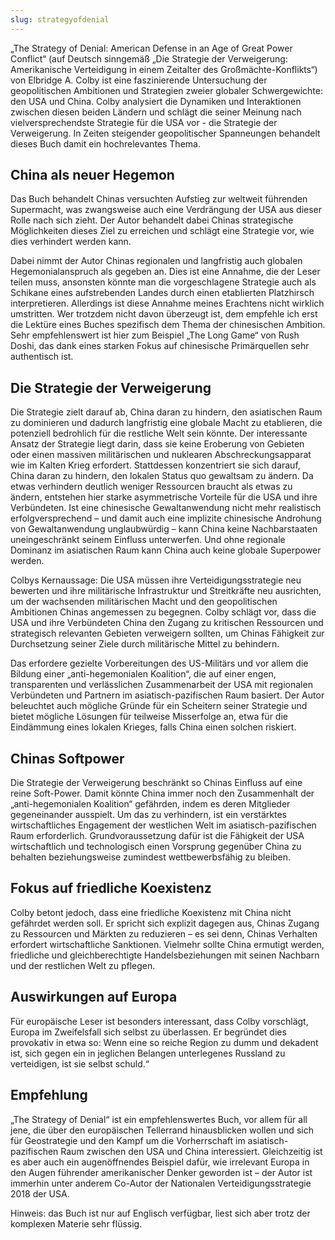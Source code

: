 ```yaml
---
slug: strategyofdenial
---
```



„The Strategy of Denial: American Defense in an Age of Great Power Conflict“ (auf Deutsch sinngemäß „Die Strategie der Verweigerung: Amerikanische Verteidigung in einem Zeitalter des Großmächte-Konflikts“) von Elbridge A. Colby ist eine faszinierende Untersuchung der geopolitischen Ambitionen und Strategien zweier globaler Schwergewichte: den USA und China. Colby analysiert die Dynamiken und Interaktionen zwischen diesen beiden Ländern und schlägt die seiner Meinung nach vielversprechendste Strategie für die USA vor - die Strategie der Verweigerung. In Zeiten steigender geopolitischer Spanneungen behandelt dieses Buch damit ein hochrelevantes Thema. 

## China als neuer Hegemon
Das Buch behandelt Chinas versuchten Aufstieg zur weltweit führenden Supermacht, was zwangsweise auch eine Verdrängung der USA aus dieser Rolle nach sich zieht. Der Autor behandelt dabei Chinas strategische Möglichkeiten dieses Ziel zu erreichen und schlägt eine Strategie vor, wie dies verhindert werden kann. 

Dabei nimmt der Autor Chinas regionalen und langfristig auch globalen Hegemonialanspruch als gegeben an. Dies ist eine Annahme, die der Leser teilen muss, ansonsten könnte man die vorgeschlagene Strategie auch als Schikane eines aufstrebenden Landes durch einen etablierten Platzhirsch interpretieren. Allerdings ist diese Annahme meines Erachtens nicht wirklich umstritten. Wer trotzdem nicht davon überzeugt ist, dem empfehle ich erst die Lektüre eines Buches spezifisch dem Thema der chinesischen Ambition. Sehr empfehlenswert ist hier zum Beispiel „The Long Game“ von Rush Doshi, das dank eines starken Fokus auf chinesische Primärquellen sehr authentisch ist.

## Die Strategie der Verweigerung
Die Strategie zielt darauf ab, China daran zu hindern, den asiatischen Raum zu dominieren und dadurch langfristig eine globale Macht zu etablieren, die potenziell bedrohlich für die restliche Welt sein könnte. Der interessante Ansatz der Strategie liegt darin, dass sie keine Eroberung von Gebieten oder einen massiven militärischen und nuklearen Abschreckungsapparat wie im Kalten Krieg erfordert. Stattdessen konzentriert sie sich darauf, China daran zu hindern, den lokalen Status quo gewaltsam zu ändern. Da etwas verhindern deutlich weniger Ressourcen braucht als etwas zu ändern, entstehen hier starke asymmetrische Vorteile für die USA und ihre Verbündeten. Ist eine chinesische Gewaltanwendung nicht mehr realistisch erfolgversprechend – und damit auch eine implizite chinesische Androhung von Gewaltanwendung unglaubwürdig – kann China keine Nachbarstaaten uneingeschränkt seinem Einfluss unterwerfen. Und ohne regionale Dominanz im asiatischen Raum kann China auch keine globale Superpower werden. 

Colbys Kernaussage: Die USA müssen ihre Verteidigungsstrategie neu bewerten und ihre militärische Infrastruktur und Streitkräfte neu ausrichten, um der wachsenden militärischen Macht und den geopolitischen Ambitionen Chinas angemessen zu begegnen. Colby schlägt vor, dass die USA und ihre Verbündeten China den Zugang zu kritischen Ressourcen und strategisch relevanten Gebieten verweigern sollten, um Chinas Fähigkeit zur Durchsetzung seiner Ziele durch militärische Mittel zu behindern. 

Das erfordere gezielte Vorbereitungen des US-Militärs und vor allem die Bildung einer „anti-hegemonialen Koalition“, die auf einer engen, transparenten und verlässlichen Zusammenarbeit der USA mit regionalen Verbündeten und Partnern im asiatisch-pazifischen Raum basiert. Der Autor beleuchtet auch mögliche Gründe für ein Scheitern seiner Strategie und bietet mögliche Lösungen für teilweise Misserfolge an, etwa für die Eindämmung eines lokalen Krieges, falls China einen solchen riskiert.

## Chinas Softpower
Die Strategie der Verweigerung beschränkt so Chinas Einfluss auf eine reine Soft-Power. Damit könnte China immer noch den Zusammenhalt der „anti-hegemonialen Koalition“ gefährden, indem es deren Mitglieder gegeneinander ausspielt. Um das zu verhindern, ist ein verstärktes wirtschaftliches Engagement der westlichen Welt im asiatisch-pazifischen Raum erforderlich. Grundvoraussetzung dafür ist die Fähigkeit der USA wirtschaftlich und technologisch einen Vorsprung gegenüber China zu behalten beziehungsweise zumindest wettbewerbsfähig zu bleiben. 

## Fokus auf friedliche Koexistenz
Colby betont jedoch, dass eine friedliche Koexistenz mit China nicht gefährdet werden soll. Er spricht sich explizit dagegen aus, Chinas Zugang zu Ressourcen und Märkten zu reduzieren – es sei denn, Chinas Verhalten erfordert wirtschaftliche Sanktionen. Vielmehr sollte China ermutigt werden, friedliche und gleichberechtigte Handelsbeziehungen mit seinen Nachbarn und der restlichen Welt zu pflegen.

## Auswirkungen auf Europa
Für europäische Leser ist besonders interessant, dass Colby vorschlägt, Europa im Zweifelsfall sich selbst zu überlassen. Er begründet dies provokativ in etwa so: Wenn eine so reiche Region zu dumm und dekadent ist, sich gegen ein in jeglichen Belangen unterlegenes Russland zu verteidigen, ist sie selbst schuld.“

## Empfehlung
„The Strategy of Denial“ ist ein empfehlenswertes Buch, vor allem für all jene, die über den europäischen Tellerrand hinausblicken wollen und sich für Geostrategie und den Kampf um die Vorherrschaft im asiatisch-pazifischen Raum zwischen den USA und China interessiert. Gleichzeitig ist es aber auch ein augenöffnendes Beispiel dafür, wie irrelevant Europa in den Augen führender amerikanischer Denker geworden ist – der Autor ist immerhin unter anderem Co-Autor der Nationalen Verteidigungsstrategie 2018 der USA.

Hinweis: das Buch ist nur auf Englisch verfügbar, liest sich aber trotz der komplexen Materie sehr flüssig. 

